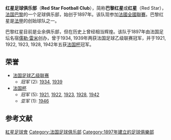 {{unreferenced|time=2018-2-24}}
{{Expand|time=2018-01-23}}

{{Infobox football club
| clubname   = 紅星
| image      =Logo Red Star FC 2014.svg 
| fullname   = 红星足球俱乐部
| nickname   = 
| founded    = {{Start date and age|1897|2|21}}
| ground     = [[巴黎|巴黎]]，[[Stade_Bauer|Stade Bauer]]
| capacity   = 10,000
| chairman   = Patrice Haddad
| manager    = [[哈比·比耶|哈比·比耶]]
| league    = [[法國全國聯賽|法國全國聯賽]]
| season    = 2021–22
| position  = 法丙，第 11 位
| website    = http://www.redstar.fr/
| pattern_la1=_white_stripes|pattern_b1=_greenstripes|pattern_ra1=_white_stripes
| leftarm1=008800|body1=FFFFFF|rightarm1=008800|shorts1=FFFFFF|socks1=FFFFFF
| pattern_la2=|pattern_b2=|pattern_ra2=
| leftarm2=FFFFFF|body2=FFFFFF|rightarm2=FFFFFF|shorts2=000000|socks2=FFFFFF
}}
'''红星足球俱乐部'''（'''Red Star Football Club'''），简称'''巴黎红星'''或'''红星'''（Red Star），[[法国|法国]][[巴黎|巴黎]]的一个足球俱乐部，始创于1897年。该队现参加[[法國全國聯賽|法國全國聯賽]]。巴黎红星是[[法甲|法甲]]的创始球队之一。

巴黎红星目前是业余俱乐部，但在历史上曾经相当辉煌。该队于1897年由法国足坛名宿[[儒勒·雷米|儒勒·雷米]]创办，曾于1934, 1939年两获法国足球乙级联赛冠军，并于1921, 1922, 1923, 1928, 1942年五获[[法国杯|法国杯]]冠军。

== 荣誉 ==
*[[法國足球乙級聯賽|法国足球乙级联赛]]
**''冠军'' (2): [[1933年至1934年法国足球乙级联赛|1934]], [[1938年至1939年法国足球乙级联赛|1939]]
*[[法国杯|法国杯]]
**''冠军'' (5): [[1921年法国杯足球赛|1921]], [[1922年法国杯足球赛|1922]], [[1923年法国杯足球赛|1923]], [[1928年法国杯足球赛|1928]], [[1942年法国杯足球赛|1942]]
**''亚军'' (1): [[1946年法国杯足球赛|1946]]

==参考文献==
{{reflist}}

[[Category:紅星足球會|]]
[[Category:法国足球俱乐部|Category:法国足球俱乐部]]
[[Category:1897年建立的足球俱樂部|Category:1897年建立的足球俱樂部]]